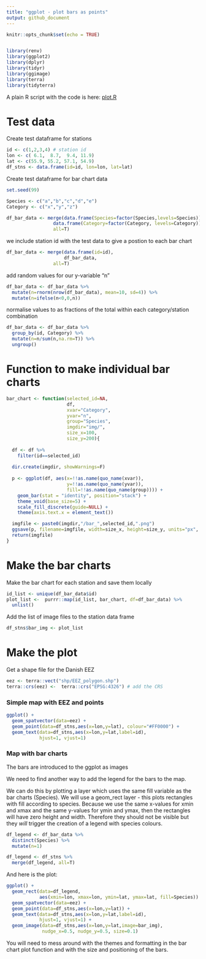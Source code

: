 ```yaml
---
title: "ggplot - plot bars as points"
output: github_document
---
```


```r
knitr::opts_chunk$set(echo = TRUE)


library(renv)
library(ggplot2)
library(dplyr)
library(tidyr)
library(ggimage)
library(terra)
library(tidyterra)

```

A plain R script with the code is here: [plot.R](./plot.R)

# Test data 

Create test dataframe for stations
```r

id <- c(1,2,3,4) # station id
lon <- c( 6.1,  8.7,  9.4, 11.9)
lat <- c(55.9, 55.2, 57.1, 54.9)
df_stns <- data.frame(id=id, lon=lon, lat=lat)

```

Create test dataframe for bar chart data

```r

set.seed(99)

Species <- c("a","b","c","d","e")
Category <- c("x","y","z")

df_bar_data <- merge(data.frame(Species=factor(Species,levels=Species)),
                 data.frame(Category=factor(Category, levels=Category)),
                 all=T)

```

we include station id with the test data to give a postion to each bar chart
```r

df_bar_data <- merge(data.frame(id=id),
                     df_bar_data,
                 all=T)
```

add random values for our y-variable "n"

```r
df_bar_data <- df_bar_data %>%
  mutate(n=rnorm(nrow(df_bar_data), mean=10, sd=4)) %>%
  mutate(n=ifelse(n<0,0,n))
```

normalise values to as fractions of the total within each category/station combination

```r
df_bar_data <- df_bar_data %>%
  group_by(id, Category) %>%
  mutate(n=n/sum(n,na.rm=T)) %>%
  ungroup()

```

# Function to make individual bar charts

```r

bar_chart <- function(selected_id=NA,
                      df,
                      xvar="Category",
                      yvar="n", 
                      group="Species",
                      imgdir="img/",
                      size_x=100, 
                      size_y=200){
  
  df <- df %>%
    filter(id==selected_id)
  
  dir.create(imgdir, showWarnings=F)
  
  p <- ggplot(df, aes(x=!!as.name(quo_name(xvar)), 
                      y=!!as.name(quo_name(yvar)), 
                      fill=!!as.name(quo_name(group)))) +
    geom_bar(stat = "identity", position="stack") +
    theme_void(base_size=5) +
    scale_fill_discrete(guide=NULL) +
    theme(axis.text.x = element_text())

  imgfile <- paste0(imgdir,"/bar_",selected_id,".png")
  ggsave(p, filename=imgfile, width=size_x, height=size_y, units="px", dpi=600)  
  return(imgfile)
}

```

# Make the bar charts

Make the bar chart for each station and save them locally

```r

id_list <- unique(df_bar_data$id)
plot_list <-  purrr::map(id_list, bar_chart, df=df_bar_data) %>% 
  unlist()

```

Add the list of image files to the station data frame

```r

df_stns$bar_img <- plot_list

```

# Make the plot

Get a shape file for the Danish EEZ

```r

eez <- terra::vect("shp/EEZ_polygon.shp")
terra::crs(eez) <-  terra::crs("EPSG:4326") # add the CRS

```

### Simple map with EEZ and points

```r

ggplot() +
  geom_spatvector(data=eez) +
  geom_point(data=df_stns,aes(x=lon,y=lat), colour="#FF0000") +
  geom_text(data=df_stns,aes(x=lon,y=lat,label=id),
            hjust=1, vjust=1)

```

### Map with bar charts

The bars are introduced to the ggplot as images

We need to find another way to add the legend for the bars to the map.

We can do this by plotting a layer which uses the same fill variable as the 
bar charts (Species). We will use a geom_rect layer - this plots rectangles 
with fill according to species. Because we use the same x-values for xmin 
and xmax and the same y-values for ymin and ymax, then the rectangles will have
zero height and width. Therefore they should not be visible but they *will* 
trigger the creation of a legend with species colours.

```r

df_legend <- df_bar_data %>%
  distinct(Species) %>%
  mutate(n=1)

df_legend <- df_stns %>% 
  merge(df_legend, all=T)
```

And here is the plot:

```r

ggplot() +
  geom_rect(data=df_legend,
            aes(xmin=lon, xmax=lon, ymin=lat, ymax=lat, fill=Species)) +
  geom_spatvector(data=eez) +
  geom_point(data=df_stns,aes(x=lon,y=lat)) +
  geom_text(data=df_stns,aes(x=lon,y=lat,label=id),
            hjust=1, vjust=1) +
  geom_image(data=df_stns,aes(x=lon,y=lat,image=bar_img),
             nudge_x=0.5, nudge_y=0.5, size=0.1) 

```

You will need to mess around with the themes and formatting in the bar chart plot function and with the size and positioning of the bars.



